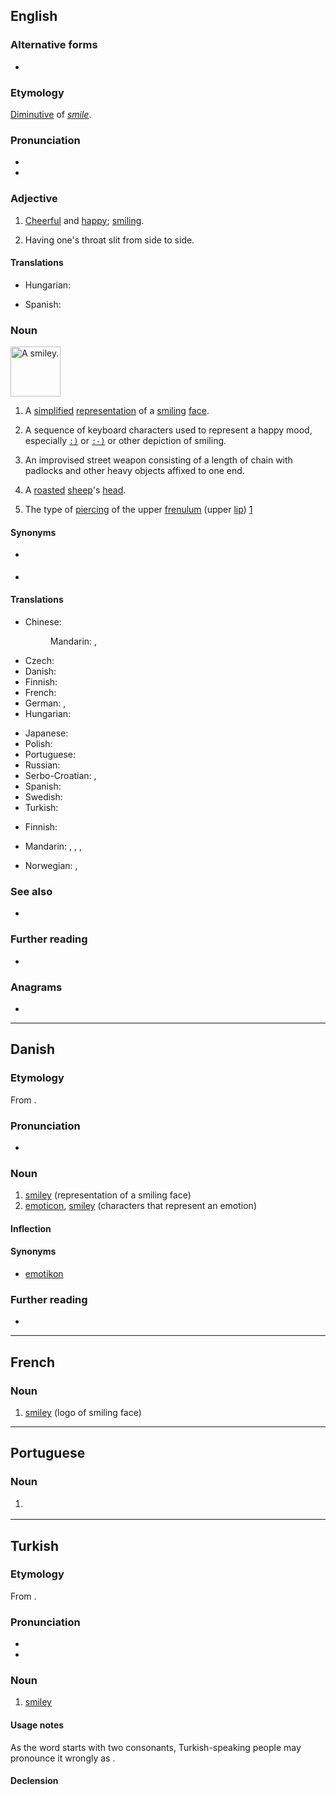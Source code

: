 {{also|Smiley}}
==English==
{{wikipedia}}

===Alternative forms===
* {{l|en|smilie}} {{q|very rare}}

===Etymology===
[[Appendix:Glossary#diminutive|Diminutive]] of ''[[smile]]''.

===Pronunciation===
* {{IPA|/ˈsmaɪli/|lang=en}}
* {{rhymes|aɪli|lang=en}}

===Adjective===
{{en-adj|er}}

# [[cheerful|Cheerful]] and [[happy]]; [[smiling]].
# {{lb|en|slang}} Having one's throat slit from side to side.

====Translations====
{{trans-top|cheerful and happy}}
* Hungarian: {{t+|hu|mosolygós}}
{{trans-mid}}
* Spanish: {{t+|es|sonriente}}
{{trans-bottom}}

===Noun===
[[Image:Smiley_head_happy.png|80px|thumb|A '''smiley'''.]]
{{en-noun|s|smilies}}

# A [[simplified]] [[representation]] of a [[smiling]] [[face]].
# {{lb|en|Internet}} A sequence of keyboard characters used to represent a happy mood, especially <tt>[[Unsupported titles/Colon right paren|:)]]</tt> or <tt>[[Unsupported titles/Colon hyphen right paren|:-)]]</tt> or other depiction of smiling.
# {{lb|en|rare}} An improvised street weapon consisting of a length of chain with padlocks and other heavy objects affixed to one end.
# {{lb|en|South Africa}} A [[roast]]ed [[sheep]]'s [[head]].
# The type of [[piercing]] of the upper [[frenulum]] (upper [[lip]]) [https://books.google.com/books?id=83sjmTPnz48C&pg=PA118&dq=scrumper+lip&hl=en&sa=X&ved=0CCMQ6AEwAWoVChMI9eC8jqfQxwIVlyWICh0mzw1H#v=onepage&q=scrumper%20lip&f=false]

====Synonyms====
* {{sense|representation of smiling face}} {{l|en|smiley face}}
* {{sense|characters that representation an emotion}} {{l|en|emoticon}}

====Translations====
{{trans-top|representation of a smiling face}}
* Chinese:
*: Mandarin: {{t+|cmn|笑臉|sc=Hani}}, {{t+|cmn|笑脸|tr=xiàoliǎn|sc=Hani}}
* Czech: {{t+|cs|smajlík|m}}
* Danish: {{t|da|smiley|c}}
* Finnish: {{t+|fi|hymiö}}
* French: {{t+|fr|émoticône|f}}
* German: {{t+|de|Emoticon|n}}, {{t+|de|Smiley|n}}
* Hungarian: {{t+|hu|mosoly}}
{{trans-mid}}
* Japanese: {{t|ja|スマイリー|tr=sumairī|sc=Jpan}}
* Polish: {{t+|pl|buźka|f}}
* Portuguese: {{t|pt|smiley|m}}
* Russian: {{t+|ru|сма́йлик|m}}
* Serbo-Croatian: {{t+|sh|smješko}}, {{t|sh|smajli}}
* Spanish: {{t+|es|emoticono|m}}
* Swedish: {{t+|sv|smiley|c}}
* Turkish: {{t|tr|smiley}}
{{trans-bottom}}

{{trans-see|emoticon}}

{{trans-top|slit throat}}
* Finnish: {{qualifier|slang}} {{t|fi|kestohymy}}
{{trans-mid}}
{{trans-bottom}}

{{checktrans-top}}
* Mandarin: {{t-check|cmn|[[笑]][[臉]][[符]][[號]]|tr=xiào liǎn fúhào|sc=Hani}} <!-- "smiling face mark" -->, {{t-check|cmn|[[臉]][[譜]]|tr=liǎn pǔ|sc=Hani}} <!-- "facial mask" -->, {{t-check|cmn|[[情]][[緒]][[圖]][[標]]|tr=qíngxù túbiāo|sc=Hani}} <!-- "emotion pictorial mark" -->, {{t-check|cmn|[[表]][[情]][[符]]|tr=biǎoqíng fú|sc=Hani}} <!-- "emotional mark" - all assumed sum-of-parts; if an idiom, remove the wikilinks to the individual words. see [[User:Kephir/gadgets/xte#Translation_fixing]] -->
{{trans-mid}}
* Norwegian: {{t-check|no|smiley}}, {{t-check|no|smilefjes}}
{{trans-bottom}}

===See also===
* {{l|en|Appendix:Emoticons}}

===Further reading===
* {{pedialite}}

===Anagrams===
* {{anagrams|en|a=eilmsy|limeys|milsey}}

----

==Danish==

===Etymology===
From {{der|da|en|smiley}}. {{defdate|1993}}

===Pronunciation===
* {{IPA|/smajli/|[ˈsmɑjli]|lang=da}}

===Noun===
{{da-noun|en|er|pl-indef-2=smileys}}

# [[smiley#English|smiley]] (representation of a smiling face)
# [[emoticon]], [[smiley#English|smiley]] (characters that represent an emotion)

====Inflection====
{{da-noun-infl|en|er}}

====Synonyms====
* {{sense|emoticon}} [[emotikon]]

===Further reading===
* {{pedialite|lang=da}}

----

==French==

===Noun===
{{fr-noun|m}}

# [[#English|smiley]] (logo of smiling face)

----

==Portuguese==

===Noun===
{{pt-noun|m|s}}

# {{l|en|smiley}} {{gloss|simple representation of a smiling face}}

----

==Turkish==

===Etymology===
From {{bor|tr|en|-}}.

===Pronunciation===
* {{IPA|[smajlej]|lang=tr}}
* {{hyphenation|smi|ley|lang=tr}}

===Noun===
{{tr-noun|i|ler}}

# [[smiley#English|smiley]]

====Usage notes====
As the word starts with two consonants, Turkish-speaking people may pronounce it wrongly as {{IPAchar|[simajlej]|lang=tr}}.

====Declension====
{{tr-infl-noun-c|e|poss=1}}